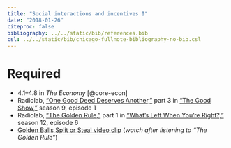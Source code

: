 ```yaml
---
title: "Social interactions and incentives I"
date: "2018-01-26"
citeproc: false
bibliography: ../../static/bib/references.bib
csl: ../../static/bib/chicago-fullnote-bibliography-no-bib.csl
---
```


# Required

- <i class="fa fa-book" aria-hidden="true"></i> 4.1–4.8 in *The Economy* [@core-econ]
- <i class="fa fa-podcast" aria-hidden="true"></i> Radiolab, ["One Good Deed Deserves Another,"](http://www.radiolab.org/story/104010-one-good-deed-deserves-another/) part 3 in ["The Good Show,"](http://www.radiolab.org/story/103951-the-good-show/) season 9, episode 1
- <i class="fa fa-podcast" aria-hidden="true"></i> Radiolab, ["The Golden Rule,"](http://www.radiolab.org/story/golden-rule/) part 1 in ["What's Left When You're Right?,"](http://www.radiolab.org/story/whats-left-when-youre-right/) season 12, episode 6
- <i class="fa fa-youtube" aria-hidden="true"></i> [Golden Balls Split or Steal video clip](https://www.youtube.com/watch?v=S0qjK3TWZE8) (*watch after listening to "The Golden Rule"*)
